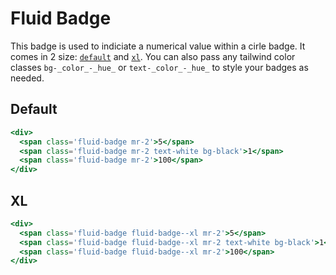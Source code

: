
# Fluid Badge

This badge is used to indiciate a numerical value within a cirle badge. It comes in 2 size: [`default`](#default) and [`xl`](#xl). You can also pass any tailwind color classes `bg-_color_-_hue_` or `text-_color_-_hue_` to style your badges as needed.

## Default

<Story id="components-fluid-badge--default" name="Fluid Badge" />


```hbs
<div>
  <span class='fluid-badge mr-2'>5</span>
  <span class='fluid-badge mr-2 text-white bg-black'>1</span>
  <span class='fluid-badge mr-2'>100</span>
</div>
```

## XL

<Story id="components-fluid-badge--xl" name="Fluid Badge XL" />

```hbs
<div>
  <span class='fluid-badge fluid-badge--xl mr-2'>5</span>
  <span class='fluid-badge fluid-badge--xl mr-2 text-white bg-black'>1</span>
  <span class='fluid-badge fluid-badge--xl mr-2'>100</span>
</div>
```
